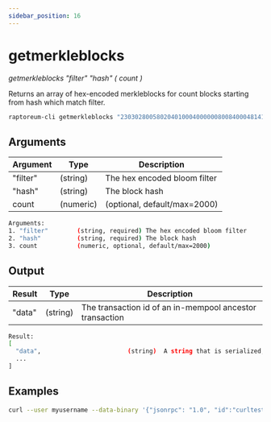 ```yaml
---
sidebar_position: 16
---
```


# getmerkleblocks

*getmerkleblocks "filter" "hash" ( count )*

Returns an array of hex-encoded merkleblocks for count blocks starting from hash which match filter.

```bash
raptoreum-cli getmerkleblocks "2303028005802040100040000008008400048141010000f8400420800080025004000004130000000000000001" "00000000007e1432d2af52e8463278bf556b55cf5049262f25634557e2e91202" 2000
```

<!-- <ReactPlayer playing controls url={[
    {src: `${require('./assets/placeholder.webm').default}`, type: 'video/webm'}]} /> -->


## Arguments

| Argument | Type | Description |
|--|--|--|
| "filter" | (string) | The hex encoded bloom filter |
| "hash" | (string) | The block hash |
| count | (numeric) | (optional, default/max=2000) |

```bash
Arguments:
1. "filter"        (string, required) The hex encoded bloom filter
2. "hash"          (string, required) The block hash
3. count           (numeric, optional, default/max=2000)
```

## Output

| Result | Type | Description |
|--|--|--|
| "data" | (string) | The transaction id of an in-mempool ancestor transaction |

```bash
Result:
[
  "data",                        (string)  A string that is serialized, hex-encoded data for a merkleblock.
  ...
]
```


## Examples

```bash
curl --user myusername --data-binary '{"jsonrpc": "1.0", "id":"curltest", "method": "getmerkleblocks", "params": ["2303028005802040100040000008008400048141010000f8400420800080025004000004130000000000000001" "00000000007e1432d2af52e8463278bf556b55cf5049262f25634557e2e91202" 2000] }' -H 'content-type: text/plain;' http://127.0.0.1:9998/
```
